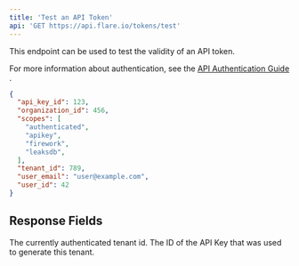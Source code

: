 ```yaml
---
title: 'Test an API Token'
api: 'GET https://api.flare.io/tokens/test'
---
```


This endpoint can be used to test the validity of an API token.

For more information about authentication, see the
[API Authentication Guide <Icon icon="book" size={16} />](/concepts/authentication/).

<ResponseExample>

```json Response Example
{
  "api_key_id": 123,
  "organization_id": 456,
  "scopes": [
    "authenticated",
    "apikey",
    "firework",
    "leaksdb",
  ],
  "tenant_id": 789,
  "user_email": "user@example.com",
  "user_id": 42
}
```

</ResponseExample>

## Response Fields

<ResponseField name="tenant_id" type="number">
  The currently authenticated tenant id.
</ResponseField>

<ResponseField name="api_key_id" type="number">
  The ID of the API Key that was used to generate this tenant.
</ResponseField>
